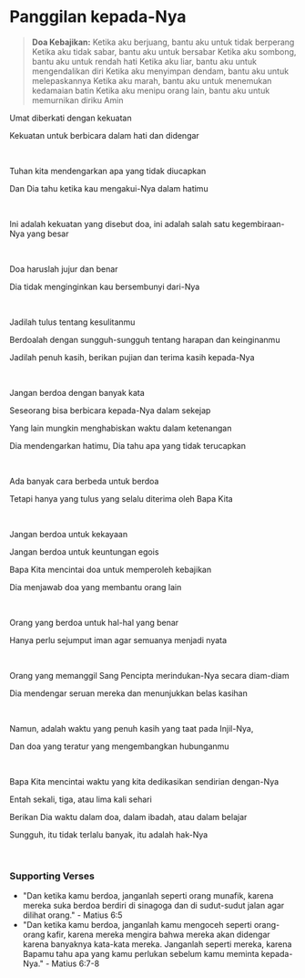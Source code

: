 # Panggilan kepada-Nya

> **Doa Kebajikan:**
> Ketika aku berjuang, bantu aku untuk tidak berperang
> Ketika aku tidak sabar, bantu aku untuk bersabar
> Ketika aku sombong, bantu aku untuk rendah hati
> Ketika aku liar, bantu aku untuk mengendalikan diri
> Ketika aku menyimpan dendam, bantu aku untuk melepaskannya
> Ketika aku marah, bantu aku untuk menemukan kedamaian batin
> Ketika aku menipu orang lain, bantu aku untuk memurnikan diriku
> Amin

Umat diberkati dengan kekuatan

Kekuatan untuk berbicara dalam hati dan didengar

<br />

Tuhan kita mendengarkan apa yang tidak diucapkan

Dan Dia tahu ketika kau mengakui-Nya dalam hatimu

<br />

Ini adalah kekuatan yang disebut doa, ini adalah salah satu kegembiraan-Nya yang besar

<p></p>

<br />

Doa haruslah jujur dan benar

Dia tidak menginginkan kau bersembunyi dari-Nya

<br />

Jadilah tulus tentang kesulitanmu

Berdoalah dengan sungguh-sungguh tentang harapan dan keinginanmu

Jadilah penuh kasih, berikan pujian dan terima kasih kepada-Nya

<p></p>

<br />

Jangan berdoa dengan banyak kata

Seseorang bisa berbicara kepada-Nya dalam sekejap

Yang lain mungkin menghabiskan waktu dalam ketenangan

Dia mendengarkan hatimu, Dia tahu apa yang tidak terucapkan

<br />

Ada banyak cara berbeda untuk berdoa

Tetapi hanya yang tulus yang selalu diterima oleh Bapa Kita

<br />

Jangan berdoa untuk kekayaan

Jangan berdoa untuk keuntungan egois

Bapa Kita mencintai doa untuk memperoleh kebajikan

Dia menjawab doa yang membantu orang lain

<br />

Orang yang berdoa untuk hal-hal yang benar

Hanya perlu sejumput iman agar semuanya menjadi nyata

<br />

Orang yang memanggil Sang Pencipta merindukan-Nya secara diam-diam

Dia mendengar seruan mereka dan menunjukkan belas kasihan

<br />

Namun, adalah waktu yang penuh kasih yang taat pada Injil-Nya,

Dan doa yang teratur yang mengembangkan hubunganmu

<br />

Bapa Kita mencintai waktu yang kita dedikasikan sendirian dengan-Nya

Entah sekali, tiga, atau lima kali sehari

Berikan Dia waktu dalam doa, dalam ibadah, atau dalam belajar

Sungguh, itu tidak terlalu banyak, itu adalah hak-Nya

<br />

### Supporting Verses

- "Dan ketika kamu berdoa, janganlah seperti orang munafik, karena mereka suka berdoa berdiri di sinagoga dan di sudut-sudut jalan agar dilihat orang." - Matius 6:5
- "Dan ketika kamu berdoa, janganlah kamu mengoceh seperti orang-orang kafir, karena mereka mengira bahwa mereka akan didengar karena banyaknya kata-kata mereka. Janganlah seperti mereka, karena Bapamu tahu apa yang kamu perlukan sebelum kamu meminta kepada-Nya." - Matius 6:7-8